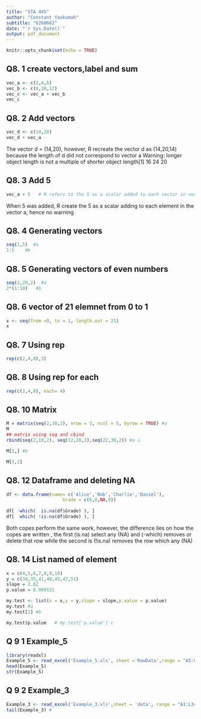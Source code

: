 ---
title: "STA 445"
author: "Constant Yaokumah"
subtitle: "6260662"
date: "`r Sys.Date()`"
output: pdf_document
---

```{r setup, include=FALSE}
knitr::opts_chunk$set(echo = TRUE)
```

## Q8. 1 create vectors,label and sum
```{r, }
vec_a <- c(2,4,6)
vec_b <- c(8,10,12)
vec_c <- vec_a + vec_b
vec_c
```
## Q8. 2 Add vectors
```{r}
vec_d <- c(14,20)
vec_d + vec_a
```
The vector d = (14,20), however, R recreate the vector d as (14,20,14) because the length of d did not correspond to vector a 
Warning: longer object length is not a multiple of shorter object length[1] 16 24 20


## Q8. 3 Add 5
```{r }
vec_a + 5   # R refers to the 5 as a scalar added to each vector in vec_a
```
When 5 was added, R create the 5 as a scalar adding to each element in the vector a, hence no warning 


## Q8. 4  Generating vectors
```{r }
seq(1,5)  #a
1:5    #b
```

## Q8. 5 Generating vectors of even numbers
```{r,}
seq(2,20,2)  #a
2*(1:10)   #b
```

## Q8. 6 vector of 21 elemnet from 0 to 1 
```{r}
x <- seq(from =0, to = 1, length.out = 21)
x
```

## Q8. 7 Using rep 
```{r}
rep(c(2,4,8),3)
```

## Q8. 8  Using rep for each
```{r}
rep(c(2,4,8), each= 4)
```


## Q8. 10 Matrix 
```{r}
M = matrix(seq(2,30,2), nrow = 3, ncol = 5, byrow = TRUE) #a
M
## matrix using seq and cbind
rbind(seq(2,10,2), seq(12,20,2),seq(22,30,2)) #a i

M[2,] #b

M[3,2]
```

## Q8. 12 Dataframe and deleting NA
```{r }
df <- data.frame(name= c('Alice','Bob','Charlie','Daniel'),
                     Grade = c(6,8,NA,9))
    
df[ -which(  is.na(df$Grade) ), ] 
df[  which( !is.na(df$Grade) ), ]

```
 Both copes perform the same work, however, the difference lies on how the copes are written , the first (is.na) select any (NA) and (-which) removes or delete that row while the second is (!is.na) removes the row which any (NA) 
 
## Q8. 14 List named of element
```{r}
x = c(4,5,6,7,8,9,10)
y = c(34,35,41,40,45,47,51)
slope = 2.82
p.value = 0.000131

my.test <- list(x = x,y = y,slope = slope,p.value = p.value)
my.test #a
my.test[2] #b

my.test$p.value   # my.test['p.value'] c
```

## Q 9 1 Example_5
```{r}
library(readxl)
Example_5 <- read_excel('Example_5.xls', sheet ='RawData',range = "A5:C36")
head(Example_5)  
str(Example_5)
```


## Q 9 2 Example_3
```{r }
Example_3 <- read_excel('Example_3.xls',sheet = 'data', range = "A1:L34", na = c('NA', '-9999'))
tail(Example_3) # 
```





